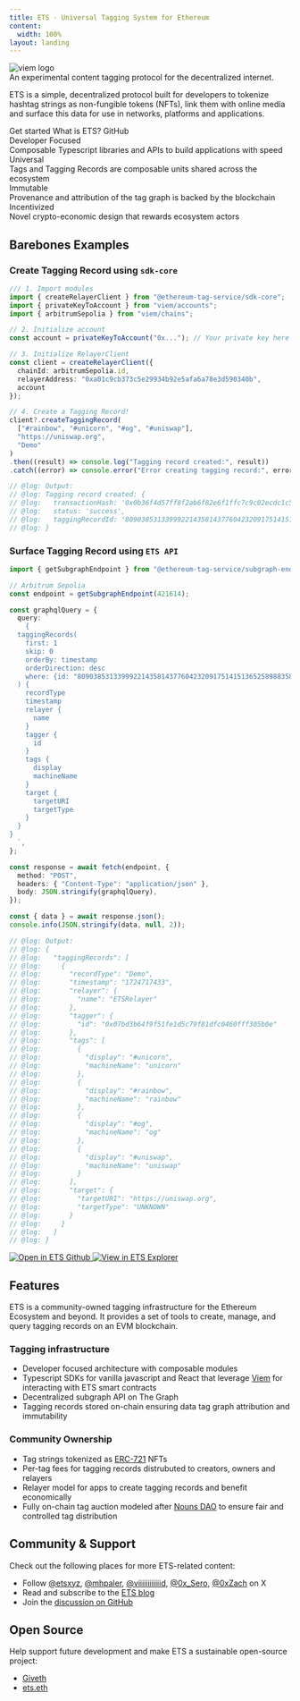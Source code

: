 ```yaml
---
title: ETS · Universal Tagging System for Ethereum
content:
  width: 100%
layout: landing
---
```



<div className="absolute max-w-[1120px] mx-auto w-full top-20 bottom-0 max-sm:w-[200%] max-sm:-left-[200px] max-sm:hidden" />

<div className="max-w-[1120px] mx-auto vp-doc relative px-[24px] mb-[96px] mt-[32px] md:px-0 md:mb-[64px]">
  <div className="pt-[48px] max-sm:pt-0">
    <div className="max-sm:px-0 flex justify-between z-0 max-md:justify-center">
      <div className="space-y-8 max-w-[400px] flex flex-col items-start max-md:items-center">
        <img className="h-[72px] dark:invert-[1] max-sm:h-[60px]" src="/ets-logotype-black.svg" alt="viem logo" />
        <div className="font-regular text-[36px] leading-tight max-sm:text-[18px] text-[#919193] max-md:text-center"><span className="text-black dark:text-white">An experimental content tagging protocol for the decentralized internet.</span></div>
        <p>ETS is a simple, decentralized protocol built for developers to tokenize hashtag strings as non-fungible tokens (NFTs), link them with online media and surface this data for use in networks, platforms and applications.</p>
        <div className="flex justify-center space-x-2">
          <HomePage.Button href="/docs/getting-started" variant="accent">Get started</HomePage.Button>
          <HomePage.Button href="/docs/faq">What is ETS?</HomePage.Button>
          <HomePage.Button href="https://github.com/wevm/viem">GitHub</HomePage.Button>
        </div>
      </div>
      <div className="flex flex-col justify-between w-[440px] space-y-10 max-lg:w-[300px] max-md:hidden">
        <div id="home-install" className="h-full"></div>
    </div>
    </div>
    <div className="flex justify-between flex-wrap mt-16 max-sm:hidden">
      <div className="pr-2 w-1/4 max-lg:pb-3 max-sm:px-0 max-lg:w-1/2 max-sm:w-full z-0">
        <div className="relative w-full h-[168px] max-lg:h-[142px] overflow-hidden">
          <div className="border-black dark:border-white border border-solid border-opacity-10 dark:border-opacity-10 rounded-lg h-full px-5 py-6 absolute z-10 flex flex-col justify-between w-full">
            <div className="text-xl font-medium text-black dark:text-white">Developer Focused</div>
            <div className="text-[17px] text-[#919193]">Composable Typescript libraries and APIs to build applications with speed</div>
          </div>
          <div className="absolute left-0 right-0 top-0 bottom-0 dark:bg-[#313136] opacity-20 z-0" />
          <div className="absolute left-0 right-0 top-0 bottom-0 backdrop-filter backdrop-blur-[2px] z-0" />
        </div>
      </div>
      <div className="pl-2 pr-2 max-sm:px-0 max-lg:pb-3 max-lg:pr-0 w-1/4 max-lg:w-1/2 max-sm:w-full z-0">
        <div className="relative w-full h-[168px] max-lg:h-[142px]">
          <div className="border-black dark:border-white border border-solid border-opacity-10 dark:border-opacity-10 rounded-lg h-full px-5 py-6 absolute z-10 flex flex-col justify-between w-full">
            <div className="text-xl font-medium text-black dark:text-white">Universal</div>
            <div>
            <div className="text-[17px] text-[#919193]">Tags and Tagging Records are composable units shared across the ecosystem</div>
            </div>
          </div>
          <div className="absolute left-0 right-0 top-0 bottom-0 dark:bg-[#313136] opacity-20 z-0" />
          <div className="absolute left-0 right-0 top-0 bottom-0 backdrop-filter backdrop-blur-[2px] z-0" />
        </div>
      </div>
      <div className="pl-2 pr-2 max-lg:pb-3 max-sm:px-0 max-lg:pl-0 w-1/4 max-lg:w-1/2 max-sm:w-full z-0">
        <div className="relative w-full h-[168px] max-lg:h-[142px]">
          <div className="border-black dark:border-white border border-solid border-opacity-10 dark:border-opacity-10 rounded-lg h-full px-5 py-6 absolute z-10 flex flex-col justify-between w-full">
            <div className="text-xl font-medium text-black dark:text-white">Immutable</div>
            <div className="text-[17px] text-[#919193]">Provenance and attribution of the tag graph is backed by the blockchain</div>
          </div>
          <div className="absolute left-0 right-0 top-0 bottom-0 dark:bg-[#313136] opacity-20 z-0" />
          <div className="absolute left-0 right-0 top-0 bottom-0 backdrop-filter backdrop-blur-[2px] z-0" />
        </div>
      </div>
      <div className="pl-2 w-1/4 max-sm:px-0 max-lg:w-1/2 max-sm:w-full z-0">
        <div className="relative w-full h-[168px] max-lg:h-[142px]">
          <div className="border-black dark:border-white border border-solid border-opacity-10 dark:border-opacity-10 rounded-lg h-full px-5 py-6 absolute z-10 flex flex-col justify-between w-full">
            <div className="text-xl font-medium text-black dark:text-white">Incentivized</div>
            <div className="text-[17px] text-[#919193]">Novel crypto-economic design that rewards ecosystem actors</div>
          </div>
          <div className="absolute left-0 right-0 top-0 bottom-0 dark:bg-[#313136] opacity-20 z-0" />
          <div className="absolute left-0 right-0 top-0 bottom-0 backdrop-filter backdrop-blur-[2px] z-0" />
        </div>
      </div>
    </div>
  </div>
</div>

<article className="vocs_Content max-w-3xl mt-[-80px] mx-auto">

#
# Barebones Examples

### Create Tagging Record using `sdk-core`
```ts twoslash
/// 1. Import modules
import { createRelayerClient } from "@ethereum-tag-service/sdk-core";
import { privateKeyToAccount } from "viem/accounts";
import { arbitrumSepolia } from "viem/chains";

// 2. Initialize account
const account = privateKeyToAccount("0x..."); // Your private key here

// 3. Initialize RelayerClient
const client = createRelayerClient({
  chainId: arbitrumSepolia.id,
  relayerAddress: "0xa01c9cb373c5e29934b92e5afa6a78e3d590340b",
  account
});

// 4. Create a Tagging Record!
client?.createTaggingRecord(
  ["#rainbow", "#unicorn", "#og", "#uniswap"],
  "https://uniswap.org",
  "Demo"
)
.then((result) => console.log("Tagging record created:", result))
.catch((error) => console.error("Error creating tagging record:", error));

// @log: Output:
// @log: Tagging record created: {
// @log:   transactionHash: '0x0b36f4d57ff8f2ab6f82e6f1ffc7c9c02ecdc1c5ed8da68c09a79f31b9917e00',
// @log:   status: 'success',
// @log:   taggingRecordId: '80903853133999221435814377604232091751415136525898835875800777163543136099110'
// @log: }
```

### Surface Tagging Record using `ETS API`

```typescript twoslash
import { getSubgraphEndpoint } from "@ethereum-tag-service/subgraph-endpoints";

// Arbitrum Sepolia
const endpoint = getSubgraphEndpoint(421614);

const graphqlQuery = {
  query: `
    {
  taggingRecords(
    first: 1
    skip: 0
    orderBy: timestamp
    orderDirection: desc
    where: {id: "80903853133999221435814377604232091751415136525898835875800777163543136099110"}
  ) {
    recordType
    timestamp
    relayer {
      name
    }
    tagger {
      id
    }
    tags {
      display
      machineName
    }
    target {
      targetURI
      targetType
    }
  }
}
  `,
};

const response = await fetch(endpoint, {
  method: "POST",
  headers: { "Content-Type": "application/json" },
  body: JSON.stringify(graphqlQuery),
});

const { data } = await response.json();
console.info(JSON.stringify(data, null, 2));

// @log: Output:
// @log: {
// @log:   "taggingRecords": [
// @log:     {
// @log:       "recordType": "Demo",
// @log:       "timestamp": "1724717433",
// @log:       "relayer": {
// @log:         "name": "ETSRelayer"
// @log:       },
// @log:       "tagger": {
// @log:         "id": "0x07bd3b64f9f51fe1d5c79f81dfc0460fff305b0e"
// @log:       },
// @log:       "tags": [
// @log:         {
// @log:           "display": "#unicorn",
// @log:           "machineName": "unicorn"
// @log:         },
// @log:         {
// @log:           "display": "#rainbow",
// @log:           "machineName": "rainbow"
// @log:         },
// @log:         {
// @log:           "display": "#og",
// @log:           "machineName": "og"
// @log:         },
// @log:         {
// @log:           "display": "#uniswap",
// @log:           "machineName": "uniswap"
// @log:         }
// @log:       ],
// @log:       "target": {
// @log:         "targetURI": "https://uniswap.org",
// @log:         "targetType": "UNKNOWN"
// @log:       }
// @log:     }
// @log:   ]
// @log: }
```

<div className="flex justify-center space-x-4 my-4">
  <a href="https://github.com/ethereum-tag-service/examples/tree/main/sdk-core/simple_create-tagging-record" target="_blank">
    <img src="/view-in-github.svg" alt="Open in ETS Github" className="h-8 w-auto object-contain" />
  </a>
  <a href="https://arbitrumsepolia.app.ets.xyz/explore/tagging-records/80903853133999221435814377604232091751415136525898835875800777163543136099110" target="_blank">
    <img src="/view-tagging-record.svg" alt="View in ETS Explorer" className="h-8 w-auto object-contain" />
  </a>

</div>

## Features

ETS is a community-owned tagging infrastructure for the Ethereum Ecosystem and beyond. It provides a set of tools to create, manage, and query tagging records on an EVM blockchain.

### Tagging infrastructure
- Developer focused architecture with composable modules
- Typescript SDKs for vanilla javascript and React that leverage [Viem](https://viem.sh/) for interacting with ETS smart contracts
- Decentralized subgraph API on The Graph
- Tagging records stored on-chain ensuring data tag graph attribution and immutability

### Community Ownership
- Tag strings tokenized as [ERC-721](https://ethereum.org/en/glossary/#erc-721) NFTs
- Per-tag fees for tagging records distrubuted to creators, owners and relayers
- Relayer model for apps to create tagging records and benefit economically
- Fully on-chain tag auction modeled after [Nouns DAO](https://nouns.wtf/) to ensure fair and controlled tag distribution

## Community & Support
Check out the following places for more ETS-related content:

- Follow [@etsxyz](https://x.com/etsxyz), [@mhpaler](https://x.com/mhpaler), [@viiiiiiiiiiiid](https://x.com/viiiiiiiiiiiid), [@0x_Sero](https://x.com/@0x_Sero), [@0xZach](https://x.com/@0xZach) on X
- Read and subscribe to the [ETS blog](https://blog.ets.xyz)
- Join the [discussion on GitHub](https://github.com/orgs/ethereum-tag-service/discussions)

## Open Source

Help support future development and make ETS a sustainable open-source project:

- [Giveth](https://giveth.io/project/ethereum-tag-service)
- [ets.eth](https://etherscan.io/enslookup-search?search=ets.eth)

</article>
